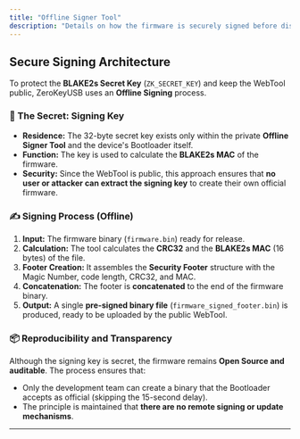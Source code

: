 ```yaml
---
title: "Offline Signer Tool"
description: "Details on how the firmware is securely signed before distribution to ensure authenticity."
---
```


## Secure Signing Architecture

To protect the **BLAKE2s Secret Key** (`ZK_SECRET_KEY`) and keep the WebTool public, ZeroKeyUSB uses an **Offline Signing** process.

### 🔑 The Secret: Signing Key

* **Residence:** The 32-byte secret key exists only within the private **Offline Signer Tool** and the device's Bootloader itself.
* **Function:** The key is used to calculate the **BLAKE2s MAC** of the firmware.
* **Security:** Since the WebTool is public, this approach ensures that **no user or attacker can extract the signing key** to create their own official firmware.

### ✍️ Signing Process (Offline)

1.  **Input:** The firmware binary (`firmware.bin`) ready for release.
2.  **Calculation:** The tool calculates the **CRC32** and the **BLAKE2s MAC** (16 bytes) of the file.
3.  **Footer Creation:** It assembles the **Security Footer** structure with the Magic Number, code length, CRC32, and MAC.
4.  **Concatenation:** The footer is **concatenated** to the end of the firmware binary.
5.  **Output:** A single **pre-signed binary file** (`firmware_signed_footer.bin`) is produced, ready to be uploaded by the public WebTool.

### 📦 Reproducibility and Transparency

Although the signing key is secret, the firmware remains **Open Source and auditable**. The process ensures that:

* Only the development team can create a binary that the Bootloader accepts as official (skipping the 15-second delay).
* The principle is maintained that **there are no remote signing or update mechanisms**.
---
